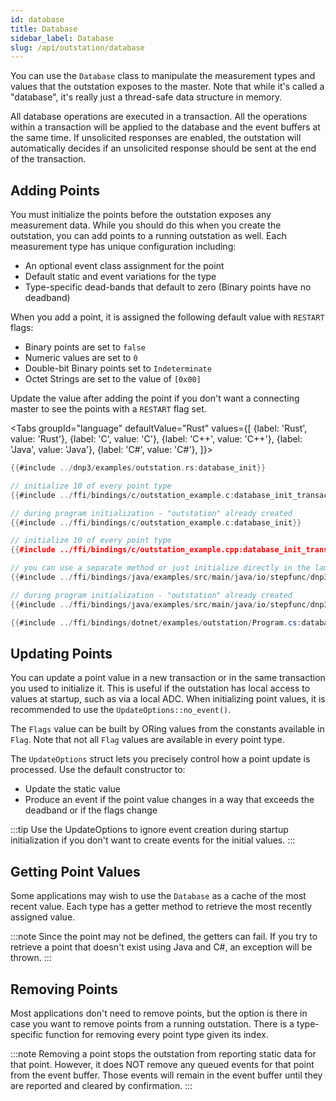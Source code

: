 ```yaml
---
id: database
title: Database
sidebar_label: Database
slug: /api/outstation/database
---
```



You can use the `Database` class to manipulate the measurement types and values that the outstation exposes to the master. Note that while it's called a "database", it's really just
a thread-safe data structure in memory.

All database operations are executed in a transaction. All the operations within a transaction will be applied to the database and the
event buffers at the same time. If unsolicited responses are enabled, the outstation will automatically decides if an unsolicited response
should be sent at the end of the transaction.

## Adding Points

You must initialize the points before the outstation exposes any measurement data. While you should do this when you create the outstation, you can add points to a running outstation as well. Each measurement type has unique configuration including:

* An optional event class assignment for the point
* Default static and event variations for the type
* Type-specific dead-bands that default to zero (Binary points have no deadband)

When you add a point, it is assigned the following default value with `RESTART` flags:

* Binary points are set to `false`
* Numeric values are set to `0`
* Double-bit Binary points set to `Indeterminate`
* Octet Strings are set to the value of `[0x00]`

Update the value after adding the point if you don't want a connecting master to see the points with a `RESTART` flag set.

<Tabs
groupId="language"
defaultValue="Rust"
values={[
{label: 'Rust', value: 'Rust'},
{label: 'C', value: 'C'},
{label: 'C++', value: 'C++'},
{label: 'Java', value: 'Java'},
{label: 'C#', value: 'C#'},
]}>
<TabItem value="Rust">

```rust
{{#include ../dnp3/examples/outstation.rs:database_init}}
```

</TabItem>
<TabItem value="C">

```c
// initialize 10 of every point type
{{#include ../ffi/bindings/c/outstation_example.c:database_init_transaction}}

// during program initialization - "outstation" already created
{{#include ../ffi/bindings/c/outstation_example.c:database_init}}
```

</TabItem>
<TabItem value="C++">

```cpp
// initialize 10 of every point type
{{#include ../ffi/bindings/c/outstation_example.cpp:database_init_transaction}}
```

</TabItem>
<TabItem value="Java">

```java
// you can use a separate method or just initialize directly in the lambda expression
{{#include ../ffi/bindings/java/examples/src/main/java/io/stepfunc/dnp3/examples/OutstationExample.java:database_init_function}}

// during program initialization - "outstation" already created
{{#include ../ffi/bindings/java/examples/src/main/java/io/stepfunc/dnp3/examples/OutstationExample.java:database_init}}
```

</TabItem>
<TabItem value="C#">

```csharp
{{#include ../ffi/bindings/dotnet/examples/outstation/Program.cs:database_init}}
```

</TabItem>
</Tabs>

## Updating Points

You can update a point value in a new transaction or in the same transaction you used to initialize it. This is useful if the outstation
has local access to values at startup, such as via a local ADC. When initializing point values, it is recommended to use the
`UpdateOptions::no_event()`.

The `Flags` value can be built by ORing values from the constants available in `Flag`. Note that not all `Flag` values are available
in every point type.

The `UpdateOptions` struct lets you precisely control how a point update is processed. Use the default constructor to:

* Update the static value
* Produce an event if the point value changes in a way that exceeds the deadband or if the flags change

:::tip
Use the UpdateOptions to ignore event creation during startup initialization if you don't want to create events for the initial values.
:::

## Getting Point Values

Some applications may wish to use the `Database` as a cache of the most recent value. Each type has a getter method to retrieve the most recently assigned value.

:::note
Since the point may not be defined, the getters can fail. If you try to retrieve a point that doesn't exist using Java and C#, an exception will be thrown.
:::

## Removing Points

Most applications don't need to remove points, but the option is there in case you want to remove points from a running outstation. There is a type-specific function for removing every point type given its index.

:::note
Removing a point stops the outstation from reporting static data for that point. However, it does NOT remove any queued events for that point from
the event buffer. Those events will remain in the event buffer until they are reported and cleared by confirmation.
:::